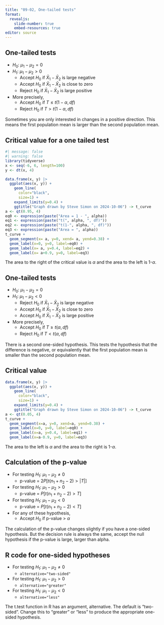 ```yaml
---
title: "09-02, One-tailed tests"
format: 
  revealjs:
    slide-number: true
    embed-resources: true
editor: source
---
```


## One-tailed tests

-   $H_0:\ \mu_1 - \mu_2 = 0$
-   $H_1:\ \mu_1 - \mu_2 > 0$
    -   Accept $H_0$ if $\bar{X}_1-\bar{X}_2$ is large negative
    -   Accept $H_0$ if $\bar{X}_1-\bar{X}_2$ is close to zero
    -   Reject $H_0$ if $\bar{X}_1-\bar{X}_2$ is large positive
-   More precisely,
    -   Accept $H_0$ if $T \le t(1-\alpha, df)$
    -   Reject $H_0$ if $T \gt t(1-\alpha, df)$

:::notes
Sometimes you are only interested in changes in a positive direction. This means the first population mean is larger than the second population mean.
:::

## Critical value for a one tailed test
    
```r
#| message: false
#| warning: false
library(tidyverse)
x <- seq(-6, 6, length=100)
y <- dt(x, 4)

data.frame(x, y) |>
  ggplot(aes(x, y)) + 
    geom_line(
      color="black",
      size=1) +
    expand_limits(y=0.4) +
    ggtitle("Graph drawn by Steve Simon on 2024-10-06") -> t_curve
a <- qt(0.95, 4)
eq0 <- expression(paste("Area = 1 - ", alpha))
eq1 <- expression(paste("t(", alpha, ", df)"))
eq2 <- expression(paste("t(1-", alpha, ", df)"))
eq3 <- expression(paste("Area = ", alpha))
t_curve +
  geom_segment(x= a, y=0, xend= a, yend=0.38) +
  geom_label(x=0, y=0, label=eq0) +
  geom_label(x= a, y=0.4, label=eq2) +
  geom_label(x= a+0.9, y=0, label=eq3)
```


:::notes
The area to the right of the critical value is $\alpha$ and the area to the left is 1-$\alpha$.
:::

## One-tailed tests

-   $H_0:\ \mu_1 - \mu_2 = 0$
-   $H_1:\ \mu_1 - \mu_2 < 0$
    -   Reject $H_0$ if $\bar{X}_1-\bar{X}_2$ is large negative
    -   Accept $H_0$ if $\bar{X}_1-\bar{X}_2$ is close to zero
    -   Accept $H_0$ if $\bar{X}_1-\bar{X}_2$ is large positive
-   More precisely,
    -   Accept $H_0$ if $T \ge t(\alpha, df)$
    -   Reject $H_0$ if $T \lt t(\alpha, df)$

:::notes
There is a second one-sided hypothesis. This tests the hypothesis that the difference is negative, or equivalently that the first population mean is smaller than the second population mean.
:::

## Critical value
  
```r
data.frame(x, y) |>
  ggplot(aes(x, y)) + 
    geom_line(
      color="black",
      size=1) +
    expand_limits(y=0.4) +
    ggtitle("Graph drawn by Steve Simon on 2024-10-06") -> t_curve
a <- qt(0.05, 4)
t_curve +
  geom_segment(x=a, y=0, xend=a, yend=0.38) +
  geom_label(x=0, y=0, label=eq0) +
  geom_label(x=a, y=0.4, label=eq1) +
  geom_label(x=a-0.9, y=0, label=eq3)
```

:::notes
The area to the left is $\alpha$ and the area to the right is 1-$\alpha$.
:::

## Calculation of the p-value

-   For testing $H_1:\ \mu_1 - \mu_2 \ne 0$
    -   p-value = $2 P[t(n_1+n_2-2) > |T|]$
-   For testing $H_1:\ \mu_1 - \mu_2 > 0$
    -   p-value = $P[t(n_1+n_2-2) > T]$    
-   For testing $H_1:\ \mu_1 - \mu_2 < 0$
    -   p-value = $P[t(n_1+n_2-2) < T]$        
-   For any of these hypothesis,
    -   Accept $H_0$ if p-value > $\alpha$
    
:::notes
The calculation of the p-value changes slightly if you have a one-sided hypothesis. But the decision rule is always the same, accept the null hypothesis if the p-value is large, larger than alpha.
:::

## R code for one-sided hypotheses

-   For testing $H_1:\ \mu_1 - \mu_2 \ne 0$
     -   `alternative="two-sided"`
-   For testing $H_1:\ \mu_1 - \mu_2 > 0$
    -   `alternative="greater"`
-   For testing $H_1:\ \mu_1 - \mu_2 < 0$
    -   `alternative="less"`

:::notes
The t.test function in R has an argument, alternative. The default is "two-sided". Change this to "greater" or "less" to produce the appropriate one-sided hypothesis.
:::
